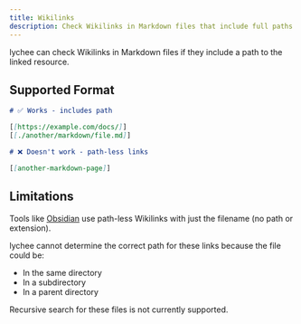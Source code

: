 ```yaml
---
title: Wikilinks
description: Check Wikilinks in Markdown files that include full paths to linked resources.
---
```


lychee can check Wikilinks in Markdown files if they include a path to the linked resource.

## Supported Format

```markdown
# ✅ Works - includes path

[[https://example.com/docs/]]
[[./another/markdown/file.md]]

# ❌ Doesn't work - path-less links

[[another-markdown-page]]
```

## Limitations

Tools like [Obsidian](https://obsidian.md/) use path-less Wikilinks with just the filename (no path or extension).

lychee cannot determine the correct path for these links because the file could be:
- In the same directory
- In a subdirectory
- In a parent directory

Recursive search for these files is not currently supported.
